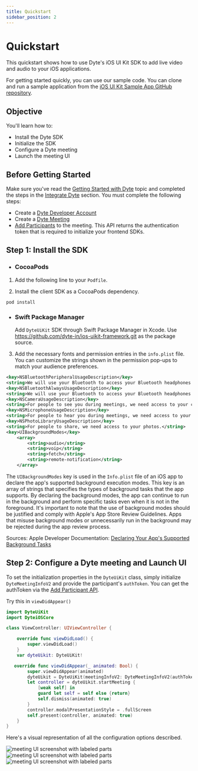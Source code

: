 ```yaml
---
title: Quickstart
sidebar_position: 2
---
```



# Quickstart

This quickstart shows how to use Dyte's iOS UI Kit SDK to add live video and
audio to your iOS applications.

For getting started quickly, you can use our sample code. You can clone and run
a sample application from the
[iOS UI Kit Sample App GitHub repository](https://github.com/dyte-io/mobile-samples/tree/main/iOS-ui-kit).

## Objective

You'll learn how to:

- Install the Dyte SDK
- Initialize the SDK
- Configure a Dyte meeting
- Launch the meeting UI

## Before Getting Started

Make sure you've read the
[Getting Started with Dyte](/getting-started) topic and
completed the steps in the
[Integrate Dyte](/getting-started#integrate-dyte) section.
You must complete the following steps:

- Create a [Dyte Developer Account](https://dev.dyte.io/)
- Create a
  [Dyte Meeting](/api/?v=v2#/operations/create_meeting)
- [Add Participants](/api/?v=v2#/operations/add_participant)
  to the meeting. This API returns the authentication token that is required to initialize your frontend SDKs.

## Step 1: Install the SDK

- ### **CocoaPods**

1. Add the following line to your `Podfile`.

<CocoaPodInstallation pkg="DyteUiKit" path="9/b/8/DyteUiKit" />

2. Install the client SDK as a CocoaPods dependency.

```shell
pod install
```

- ### **Swift Package Manager**
  Add `DyteUiKit` SDK through Swift Package Manager in Xcode. Use https://github.com/dyte-in/ios-uikit-framework.git as the package source.

3. Add the necessary fonts and permission entries in the `info.plist` file. You can customize the strings shown in the permission pop-ups to match your audience preferences.

```xml
<key>NSBluetoothPeripheralUsageDescription</key>
<string>We will use your Bluetooth to access your Bluetooth headphones.</string>
<key>NSBluetoothAlwaysUsageDescription</key>
<string>We will use your Bluetooth to access your Bluetooth headphones.</string>
<key>NSCameraUsageDescription</key>
<string>For people to see you during meetings, we need access to your camera.</string>
<key>NSMicrophoneUsageDescription</key>
<string>For people to hear you during meetings, we need access to your microphone.</string>
<key>NSPhotoLibraryUsageDescription</key>
<string>For people to share, we need access to your photos.</string>
<key>UIBackgroundModes</key>
	<array>
		<string>audio</string>
		<string>voip</string>
		<string>fetch</string>
		<string>remote-notification</string>
	</array>
```

The `UIBackgroundModes` key is used in the `Info.plist` file of an iOS app to declare the app's supported background execution modes. This key is an array of strings that specifies the types of background tasks that the app supports. By declaring the background modes, the app can continue to run in the background and perform specific tasks even when it is not in the foreground.
It's important to note that the use of background modes should be justified and comply with Apple's App Store Review Guidelines. Apps that misuse background modes or unnecessarily run in the background may be rejected during the app review process.

Sources: Apple Developer Documentation: [Declaring Your App's Supported Background Tasks](https://developer.apple.com/documentation/bundleresources/information_property_list/uibackgroundmodes)

## Step 2: Configure a Dyte meeting and Launch UI

To set the initialization properties in the `DyteUiKit` class, simply initialize `DyteMeetingInfoV2` and provide the participant's `authToken`. You can get the authToken via the [Add Participant API](/api/#/operations/add_participant).

Try this in `viewDidAppear()`

```swift
import DyteUiKit
import DyteiOSCore

class ViewController: UIViewController {

    override func viewDidLoad() {
        super.viewDidLoad()
    }
    var dyteUikit: DyteUiKit!

   override func viewDidAppear(_ animated: Bool) {
        super.viewDidAppear(animated)
        dyteUikit = DyteUiKit(meetingInfoV2: DyteMeetingInfoV2(authToken: authToken, enableAudio: true, enableVideo: true, baseUrl: Constants.BASE_URL))
        let controller = dyteUikit.startMeeting {
            [weak self] in
            guard let self = self else {return}
            self.dismiss(animated: true)
        }
        controller.modalPresentationStyle = .fullScreen
        self.present(controller, animated: true)
    }
}
```

Here's a visual representation of all the configuration options described.

![meeting UI screenshot with labeled parts](/static/ios/meeting-setup.png)
![meeting UI screenshot with labeled parts](/static/ios/meeting.png)
![meeting UI screenshot with labeled parts](/static/ios/meeting-options.png)

<head>
  <title>iOS Quickstart</title>
</head>
